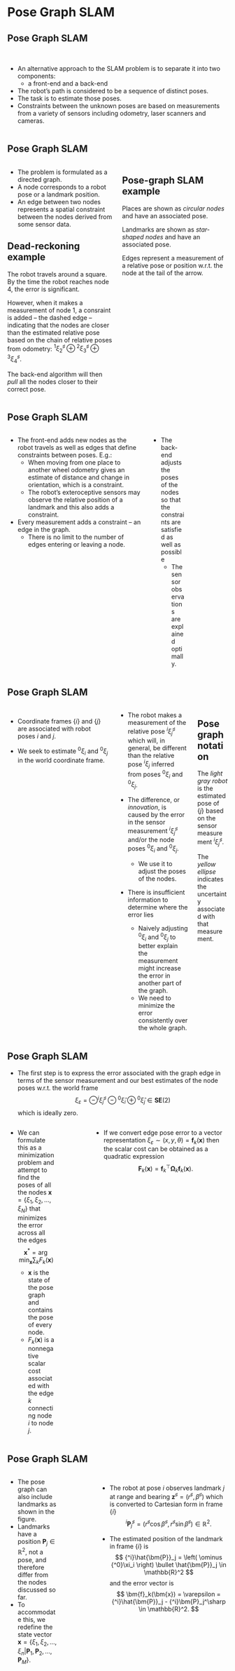 # Pose Graph SLAM

## Pose Graph SLAM {.smaller}

&nbsp;

* An alternative approach to the SLAM problem is to separate it into two
components:
  - a front-end and a back-end
* The robot's path is considered to be a sequence of distinct poses.
* The task is to estimate those poses.
* Constraints between the unknown poses are based on measurements from a variety
of sensors including odometry, laser scanners and cameras.

<center>
<img data-src="contents/assets/fig6_13.svg" />
</center>


## Pose Graph SLAM {.smaller}

:::: {.columns}

::: {.column width="50%"}
* The problem is formulated as a directed graph.
* A node corresponds to a robot pose or a landmark position.
* An edge between two nodes represents a spatial constraint between the nodes
derived from some sensor data.

::: {.callout-note icon="false"}
## Dead-reckoning example
The robot travels around a square. By the time the robot reaches node $4$, the
error is significant.

However, when it makes a measurement of node $1$, a consraint is added -- the
dashed edge -- indicating that the nodes are closer than the estimated relative
pose based on the chain of relative poses from odometry: ${^1}\xi_2^\sharp
\oplus {^2}\xi_3^\sharp \oplus {^3}\xi_4^\sharp$.

The back-end algorithm will then _pull_ all the nodes closer to their correct
pose.
:::

:::

::: {.column width="50%"}
<center>
<img data-src="contents/assets/fig6_14.svg" width="100%" />
</center>

::: {.callout-tip icon="false"}
## Pose-graph SLAM example
Places are shown as _circular nodes_ and have an associated pose.

Landmarks are shown as _star-shaped nodes_ and have an associated pose.

Edges represent a measurement of a relative pose or position w.r.t. the node at
the tail of the arrow.
:::

:::

::::


## Pose Graph SLAM {.smaller}

:::: {.columns}

* The front-end adds new nodes as the robot travels as well as edges that define 
constraints between poses. E.g.:
  - When moving from one place to another wheel odometry gives an estimate of
    distance and change in orientation, which is a constraint.
  - The robot's exteroceptive sensors may observe the relative position of a
    landmark and this also adds a constraint.
* Every measurement adds a constraint -- an edge in the graph.
  - There is no limit to the number of edges entering or leaving a node.

::: {.column width="50%"}
* The back-end adjusts the poses of the nodes so that the constraints are
satisfied as well as possible
  - The sensor observations are explained optimally.
:::

::: {.column width="50%"}
<center>
<img data-src="contents/assets/fig6_13.svg" />
</center>
:::

::::


## Pose Graph SLAM {.smaller}

:::: {.columns}

* Coordinate frames $\{i\}$ and $\{j\}$ are associated with robot poses $i$ and
$j$.

* We seek to estimate ${^0}\xi_i$ and ${^0}\xi_j$ in the world coordinate frame.

::: {.column width="70%"}
* The robot makes a measurement of the relative pose ${^i}\xi_j^\sharp$ which
will, in general, be different than the relative pose ${^i}\xi_j$ inferred from
poses ${^0}\xi_i$ and ${^0}\xi_j$.

* The difference, or _innovation_, is caused by the error in the sensor
measurement ${^i}\xi_j^\sharp$ and/or the node poses ${^0}\xi_i$ and ${^0}\xi_j$.
  - We use it to adjust the poses of the nodes.

* There is insufficient information to determine where the error lies
  - Naively adjusting ${^0}\xi_i$ and ${^0}\xi_j$ to better explain the
    measurement might increase the error in another part of the graph.
  - We need to minimize the error consistently over the whole graph.
:::

::: {.column width="30%"}
<center>
<img data-src="contents/assets/fig6_15.svg" />
</center>

::: {.callout-tip icon="false"}
## Pose graph notation
The _light gray robot_ is the estimated pose of $\{j\}$ based on the sensor
measurement ${^i}\xi_j^\sharp$.

The _yellow ellipse_ indicates the uncertainty associated with that measurement.
:::

:::

::::



## Pose Graph SLAM {.smaller}

* The first step is to express the error associated with the graph edge in terms
of the sensor measurement and our best estimates of the node poses w.r.t. the
world frame $$ \xi_\varepsilon = \ominus {^i}\xi_j^\sharp \ominus
{^0}\hat{\xi}_i \oplus {^0}\hat{\xi}_j \in \bm{SE}(2) $$ which is ideally zero.

:::: {.columns}

::: {.column width="70%"}
* We can formulate this as a minimization problem and attempt to find the poses
of all the nodes $\bm{x} = \left\{ \xi_1, \xi_2, \ldots, \xi_N \right\}$ that
minimizes the error across all the edges $$ \bm{x}^* = \arg \min_\bm{x} \sum_k
F_k(\bm{x}) $$ 
  - $\bm{x}$ is the state of the pose graph and contains the pose of every node.
  - $F_k(\bm{x})$ is a nonnegative scalar cost associated with the edge $k$
    connecting node $i$ to node $j$.
:::

::: {.column width="30%"}
<center>
<img data-src="contents/assets/fig6_15.svg" />
</center>
:::

* If we convert edge pose error to a vector representation $\xi_\varepsilon \sim
(x, y, \theta) = \bm{f}_k(\bm{x})$ then the scalar cost can be obtained as a
quadratic expression $$ \bm{F}_k(\bm{x}) = \bm{f}_k^\top \bm{\Omega}_k
\bm{f}_k(\bm{x}). $$

::::


## Pose Graph SLAM {.smaller}

:::: {.columns}

::: {.column width="70%"}
* The pose graph can also include landmarks as shown in the figure.
* Landmarks have a position $\bm{P}_j \in \mathbb{R}^2$, not a pose, and
therefore differ from the nodes discussed so far.
* To accommodate this, we redefine the state vector $\bm{x} = \left\{ \xi_1,
\xi_2, \ldots, \xi_n \vert \bm{P}_1, \bm{P}_2, \ldots, \bm{P}_M \right\}$.
:::

::: {.column width="30%"}
<center>
<img data-src="contents/assets/fig6_18.svg" />
</center>
:::

* The robot at pose $i$ observes landmark $j$ at range and bearing
$\bm{z}^\sharp = \left( r^\sharp, \beta^\sharp \right)$ which is converted to
Cartesian form in frame $\{i\}$ $$ {^i}\bm{P}_j^\sharp = \left( r^\sharp
\cos{\beta^\sharp}, r^\sharp \sin{\beta^\sharp} \right) \in \mathbb{R}^2. $$

* The estimated position of the landmark in frame $\{i\}$ is $$
{^i}\hat{\bm{P}}_j = \left( \ominus {^0}\xi_i \right) \bullet \hat{\bm{P}}_j \in \mathbb{R}^2 $$
and the error vector is $$ \bm{f}_k(\bm{x}) = \varepsilon = {^i}\hat{\bm{P}}_j -
{^i}\bm{P}_j^\sharp \in \mathbb{R}^2. $$

::::
